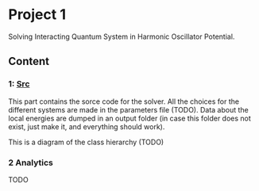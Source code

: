 # Project 1

Solving Interacting Quantum System in Harmonic Oscillator Potential.

## Content
### 1: [Src](https://github.com/dulte/FYS4411/tree/master/Project1/src)
This part contains the sorce code for the solver. All the choices for the different systems are made in the parameters file (TODO). Data about the local energies are dumped in an output folder (in case this folder does not exist, just make it, and everything should work).

This is a diagram of the class hierarchy (TODO)


### 2 Analytics

TODO

